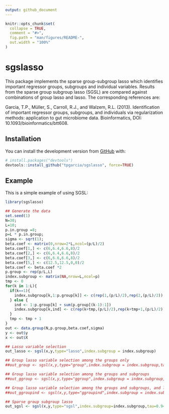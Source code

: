 ```yaml
---
output: github_document
---
```


<!-- README.md is generated from README.Rmd. Please edit that file -->

```r
knitr::opts_chunk$set(
  collapse = TRUE,
  comment = "#>",
  fig.path = "man/figures/README-",
  out.width = "100%"
)
```
# sgslasso

<!-- badges: start -->
<!-- badges: end -->

This package implements the sparse group-subgroup lasso which  identifies important regressor groups, subgroups and individual variables. 
Results from the sparse group subgroup lasso (SGSL) are compared against combinations of group lasso and lasso. The corresponding references are:

Garcia, T.P., Müller, S., Carroll, R.J., and Walzem, R.L. (2013).
Identification of important regressor groups, subgroups, and individuals via regularization methods: application to gut
microbiome data. Bioinformatics, DOI: 10.1093/bioinformatics/btt608.

## Installation

You can install the development version from [GitHub](https://github.com/) with:

``` r
# install.packages("devtools")
devtools::install_github("tpgarcia/sgslasso", force=TRUE)
```
## Example

This is a simple example of using SGSL:
```r
library(sgslasso)

## Generate the data
set.seed(1)
N=30;
L=10;
p.in.group =8;
p=L * p.in.group;
sigma <- sqrt(1);
beta.coef <- matrix(0,nrow=2*L,ncol=(p/L)/2)
beta.coef[1,] <- c(6,6.4,6.6,8)/2
beta.coef[2,] <- c(6,6.4,6.6,8)/2
beta.coef[3,] <- c(6,6.6,6.6,8)/2
beta.coef[5,] <- c(12.5,12.5,0,0)/2
beta.coef <- beta.coef *2
p.group <- rep(p/L,L)
index.subgroup <- matrix(NA,nrow=L,ncol=p)
tmp <- 0
for(k in 1:L){
  if(k==1){
    index.subgroup[k,1:p.group[k]] <- c(rep(1,(p/L)/2),rep(2,(p/L)/2))
  } else {
    ind <- 1:p.group[k] + sum(p.group[(k-1):1])
    index.subgroup[k,ind] <- c(rep(k+tmp,(p/L)/2),rep(k+tmp+1,(p/L)/2))
  }
  tmp <- tmp + 1
}
out <- data.group(N,p.group,beta.coef,sigma)
y <- out$y
x <- out$X

## Lasso variable selection
out_lasso <- sgsl(x,y,type="lasso",index.subgroup = index.subgroup)

## Group lasso variable selection among the groups only
##out_group <- sgsl(x,y,type="group",index.subgroup = index.subgroup,tau=0.94)

## Group lasso variable selection among the groups and subgroups
##out_ggroup <- sgsl(x,y,type="ggroup",index.subgroup = index.subgroup,tau=0.94)

## Group lasso variable selection among the groups and subgroups, and lasso among variables within each subgroup
##out_ggroupind <- sgsl(x,y,type="ggroupind",index.subgroup = index.subgroup,tau=0.94)

## Sparse group subgroup lasso
out_sgsl <- sgsl(x,y,type="sgsl",index.subgroup=index.subgroup,tau=0.94)
```
